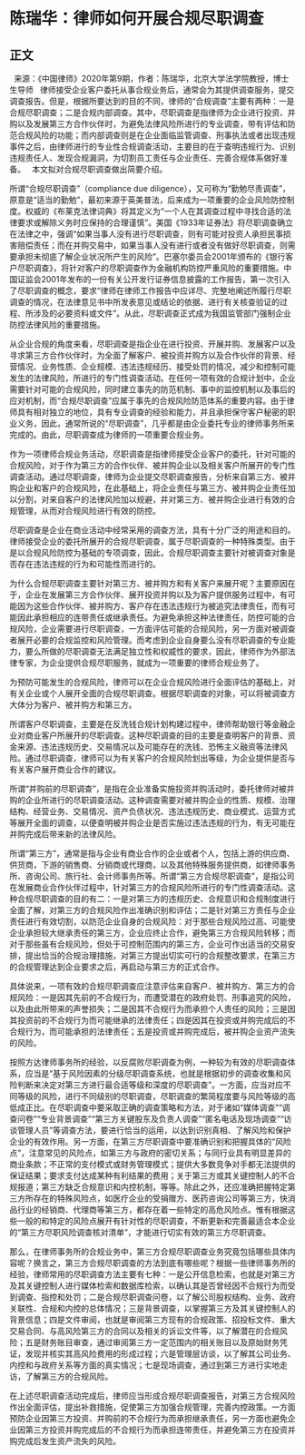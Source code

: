 # 陈瑞华：律师如何开展合规尽职调查
## 正文
 
来源：《中国律师》2020年第9期，作者：陈瑞华，北京大学法学院教授，博士生导师
 
律师接受企业客户委托从事合规业务后，通常会为其提供调查服务，提交调查报告。但是，根据所要达到的目的不同，律师的“合规调查”主要有两种：一是合规尽职调查；二是合规内部调查。其中，尽职调查是指律师为企业进行投资、并购以及发展第三方合作伙伴时，为避免法律风险所进行的专业调查，带有评估和防范合规风险的功能；而内部调查则是在企业面临监管调查、刑事执法或者出现违规事件之后，由律师进行的专业性合规调查活动，主要目的在于查明违规行为、识别违规责任人、发现合规漏洞，为切割员工责任与企业责任、完善合规体系做好准备。
 
本文拟对合规尽职调查做出简要介绍。

所谓“合规尽职调查”（compliance due diligence），又可称为“勤勉尽责调查”，原意是“适当的勤勉”，最初来源于英美普法，后来成为一项重要的企业风险防控制度。权威的《布莱克法律词典》将其定义为“一个人在其调查过程中寻找合适的法律要求或解除义务时应保持的合理谨慎”。美国《1933年证券法》将尽职调查确立在法律之中，强调“如果当事人没有进行尽职调查，则有可能对投资人承担民事损害赔偿责任；而在并购交易中，如果当事人没有进行或者没有做好尽职调查，则需要承担未彻底了解企业状况所产生的风险”。巴塞尔委员会2001年颁布的《银行客户尽职调查》，将针对客户的尽职调查作为金融机构防控严重风险的重要措施。中国证监会2001年发布的一份有关公开发行证券信息披露的工作报告，第一次引入了尽职调查的概念，要求“律师在律师工作报告中应详尽、完整地阐述所履行尽职调查的情况，在法律意见书中所发表意见或结论的依据、进行有关核查验证的过程、所涉及的必要资料或文件”。从此，尽职调查正式成为我国监管部门强制企业防控法律风险的重要措施。

从企业合规的角度来看，尽职调查是指企业在进行投资、开展并购、发展客户以及寻求第三方合作伙伴时，为全面了解客户、被投资并购方以及合作伙伴的背景、经营情况、业务性质、企业规模、违法违规经历、接受处罚的情况，减少和控制可能发生的法律风险，所进行的专门性调查活动。在任何一项有效的合规计划中，企业需要针对可能的合规风险，同时建立事先的防范机制、事中的监控机制以及事后的应对机制，而“合规尽职调查”应属于事先的合规风险防范体系的重要内容。由于律师具有相对独立的地位，具有专业调查的经验和能力，并且承担保守客户秘密的职业义务，因此，通常所说的“尽职调查”，几乎都是由企业委托专业的律师事务所来完成的。由此，尽职调查成为律师的一项重要合规业务。

作为一项律师合规业务活动，尽职调查是指律师接受企业客户的委托，针对可能的合规风险，对于作为第三方的合作伙伴、被并购企业以及相关客户所展开的专门性调查活动。通过尽职调查，律师为企业提交尽职调查报告，分析来自第三方、被并购企业和客户的合规风险，在此基础上，将企业责任与第三方、被并购企业责任加以分割，对来自客户的法律风险加以规避，并对第三方、被并购企业进行有效的合规管理，从而对合规风险进行有效的防控。

尽职调查是企业在商业活动中经常采用的调查方法，具有十分广泛的用途和目的。律师接受企业的委托所展开的合规尽职调查，属于尽职调查的一种特殊类型。由于是以合规风险防控为基础的专项调查，因此，合规尽职调查主要针对被调查对象是否存在违法违规的行为和可能性而进行的。

为什么合规尽职调查主要针对第三方、被并购方和有关客户来展开呢？主要原因在于，企业在发展第三方合作伙伴、展开投资并购以及为客户提供服务过程中，有可能因为这些合作伙伴、被并购方、客户存在违法违规行为被追究法律责任，而有可能因此承担相应的连带责任或继承责任。为避免承担这种法律责任，防控可能的合规风险，企业需要进行尽职调查，一方面评估可能的合规风险，另一方面对被调查者展开必要的合规监控和风险管理。而考虑到企业自身要么没有尽职调查的专业能力，要么所做的尽职调查无法满足独立性和权威性的要求，因此，律师作为外部法律专家，为企业提供合规尽职服务，就成为一项重要的律师合规业务了。

为预防可能发生的合规风险，律师可以在企业合规风险进行全面评估的基础上，对有关企业或个人展开全面的合规尽职调查。根据尽职调查的对象，可以将被调查方大体分为客户、被并购方和第三方。

所谓客户尽职调查，主要是在反洗钱合规计划构建过程中，律师帮助银行等金融企业对商业客户所展开的尽职调查。这种尽职调查的目的主要是查明客户的背景、资金来源、违法违规历史、交易情况以及可能存在的洗钱、恐怖主义融资等法律风险。通过尽职调查，律师可以为有关客户的合规风险划出等级，为企业提供是否与有关客户展开商业合作的建议。

所谓“并购前的尽职调查”，是指在企业准备实施投资并购活动时，委托律师对被并购的企业所进行的尽职调查活动。这种调查需要对被并购企业的性质、规模、治理结构、经营业务、交易情况、资产负债状况、违法违规历史、商业模式、运营方式等展开全面的调查，以便查明被并购企业是否实施过违法违规的行为，有无可能在并购完成后带来新的法律风险。

所谓“第三方”，通常是指与企业有商业合作的企业或者个人，包括上游的供应商、供货商，下游的销售商、分销商或代理商，以及其他特殊服务提供商，如律师事务所、咨询公司、旅行社、会计师事务所等。所谓“第三方合规尽职调查”，是指公司在发展商业合作伙伴过程中，针对第三方的合规风险所进行的专门性调查活动。这种合规尽职调查的目的有二：一是对第三方的违规历史、合规意识和合规制度进行全面了解，对第三方的合规风险作出准确识别和评估；二是针对第三方责任与企业责任进行有效切割，以防范企业自身的合规风险：对于那些合规风险过高、可能使企业承担较大继承责任的第三方，企业应终止合作，避免第三方合规风险转移；而对于那些虽有合规风险，但处于可控制范围内的第三方，企业可作出适当的交易安排，提出恰当的合规治理措施，对第三方提出切实可行的合规整改要求，在第三方的合规管理达到企业要求之后，再启动与第三方的正式合作。

具体说来，一项有效的合规尽职调查应注意评估来自客户、被并购方、第三方的合规风险：一是因其先前的不合规行为，而遭受潜在的政府处罚、刑事追究的风险，以及由此所带来的声誉损失；二是因其不合规行为而承担个人责任的风险；三是因其投资前的不合规行为而可能继承的法律责任；四是因其在投资或并购完成后的不合规行为，而可能承担的法律责任；五是投资或并购完成后，被并购企业资产流失的风险。

按照方达律师事务所的经验，以反腐败尽职调查为例，一种较为有效的尽职调查体系，应当是“基于风险因素的分级尽职调查系统，也就是根据初步的调查收集和风险判断来决定对第三方进行最合适等级和深度的尽职调查”。一方面，应当对应不同等级的风险，进行不同级别的尽职调查，尽职调查的繁简程度要与风险等级的高低成正比。在尽职调查中要采取正确的调查策略和方法，对于诸如“媒体调查”“调查问卷”“专业背景调查”“第三方关键股东及负责人调查”“匿名电话及现场调查”“访谈管理人员”等调查方法，要进行恰当的运用，以达到识别真相、了解风险和保护企业的有效作用。另一方面，在第三方尽职调查中要准确识别和把握具体的“风险点”，注意常见的风险点，如第三方与政府的密切关系；与同行业具有明显差异的商业条款；不正常的支付模式或财务管理模式；提供大多数竞争对手都无法提供的保证结果；要求支付达成某种有利结果的费用；关于第三方或其关键控制人的不合规报道；第三方缺乏合规意识和内控机制，等等。除此之外，还应准确把握特定第三方所存在的特殊风险点，如医疗企业的受捐赠方、医药咨询公司等第三方，快消品行业的经销商、代理商等第三方，都存在着一些特定的高危风险点。惟有根据这些一般的和特定的风险点展开有针对性的尽职调查，不断更新和完善最适合本企业的“第三方尽职风险调查核对清单”，才能进行切实有效的第三方尽职调查。

那么，在律师事务所的合规业务中，第三方合规尽职调查业务究竟包括哪些具体内容呢？换言之，第三方合规尽职调查的方法到底有哪些呢？根据一些律师事务所的经验，律师常用的尽职调查方法主要有七种：一是公开信息检索，也就是对第三方及其关键控制人进行媒体检索和数据库检索，以确认其是否曾经因不合规行为而受到调查、指控和处罚；二是合规尽职调查问卷，以了解公司股权结构、业务、政府关联性、合规和内控的总体情况；三是背景调查，以掌握第三方及其关键控制人的背景信息；四是文件审阅，也就是审阅第三方现有的合规政策、招投标文件、重大交易合同、与高风险第三方的合同以及相关的诉讼文件等，以了解潜在的合规风险；五是财务账目审查，通过审阅第三方一定范围内的相关账目以及原始财务凭证，发现并核实其高风险费用的形成过程；六是管理层访谈，以了解其公司业务、内控和与政府关系等方面的真实情况；七是现场调查，通过到第三方进行实地走访，了解第三方的合规风险。

在上述尽职调查活动完成后，律师应当形成合规尽职调查报告，对第三方合规风险作出全面评估，提出补救措施，促使第三方加强合规管理，完善内控政策。一方面预防企业因第三方投资、并购前的不合规行为而承担继承责任，另一方面也避免企业因第三方投资并购完成后的不合规行为而承担连带责任，并避免第三方在投资并购完成后发生资产流失的风险。
 
